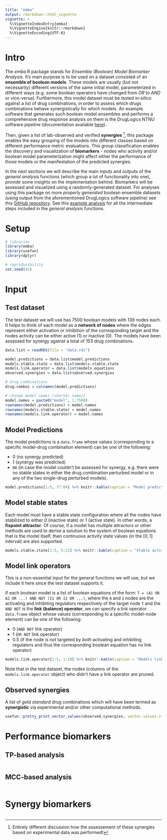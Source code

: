 ```yaml
---
title: "emba"
output: rmarkdown::html_vignette
vignette: >
  %\VignetteIndexEntry{emba}
  %\VignetteEngine{knitr::rmarkdown}
  %\VignetteEncoding{UTF-8}
---
```


# Intro

The *emba* R package stands for *Ensemble (Boolean) Model Biomarker Analysis*.
It's main purpose is to be used on a dataset consisted of an **ensemble of boolean models**.
These models are usually (but not necessarily) different versions of the same initial model, parameterized in different ways (e.g. some boolean operators have changed from *OR* to *AND* or vice-versa).
Furthermore, this model dataset must be tested in-silico against a list of drug combinations, in order to assess which drugs combinations behave synergistically for which models.
An example software that generates such boolean model ensembles and performs a comprehensive drug response analysis on them is the DrugLogics NTNU software pipeline (documentation available [here](https://druglogics.github.io/druglogics-doc/)).

Then, given a list of lab-observed and verified **synergies** ^[Entirely different discussion how the assessement of these synergies based on experimental data was performed!], this package enables the easy grouping of the models into different classes based on different performance metric evaluations.
This group classification enables the discovery and visualization of **biomarkers** - nodes who activity and/or boolean model parameterization might affect either the performance of those models or the manifestation of the predicted synergies.

In the next sections we will describe the main inputs and outputs of the *general analysis* functions (which group a lot of functionality into one), provide some insights on the implementation behind.
Biomarkers will be assessed and visualized using a randomly-generated dataset.
For analyses using this package on more *properly generated* boolean ensemble datasets (using output from the aforementioned DrugLogics software pipeline) see this [GitHub repository](https://github.com/bblodfon/gitsbe-model-analysis/).
See this [example analysis](https://bblodfon.github.io/gitsbe-model-analysis/atopo/cell-lines-2500/) for all the intermediate steps included in the *general analysis* functions.

# Setup

```r
# libraries
library(emba)
library(usefun)
library(dplyr)

# reproducibility
set.seed(42)
```

# Input

## Test dataset

The test dataset we will use has $7500$ boolean models with $139$ nodes each. 
It helps to think of each model as a **network of nodes** where the edges represent either activation or inhibition of the corresponding target and the nodes activity can be either active (1) or inactive (0).
The models have been assessed for synergy against a total of $153$ drug combinations.

```r
data.list = readRDS(file = "data.rds")

model.predictions = data.list$model.predictions
models.stable.state = data.list$models.stable.state
models.link.operator = data.list$models.equations
observed.synergies = data.list$observed.synergies

# drug combinations
drug.combos = colnames(model.predictions)

# change model names (shorter names)
model.names = paste0("model", 1:7500)
rownames(model.predictions) = model.names
rownames(models.stable.state) = model.names
rownames(models.link.operator) = model.names
```

## Model Predictions

The model predictions is a `data.frame` whose values (corresponding to a specific model-drug combination element) can be one of the following:

- 0 (no synergy predicted)
- 1 (synergy was predicted)
- `NA` (in case the model couldn't be assessed for synergy, e.g. there were no stable states in either the drug combination perturbed model or in any of the two single-drug perturbed models).

```r
model.predictions[1:5, 77:84] %>% knitr::kable(caption = "Model predictions example")
```

## Model stable states

Each model must have a stable state configuration where all the nodes have stabilized to either 0 (inactive state) or 1 (active state).
In other words, a **fixpoint attractor**.
Of course, if a model has multiple attractors or other methods are used to derive a solution to the system of boolean equations that is the model itself, then continuous activity state values (in the $[0,1]$ interval) are also supported.

```r
models.stable.state[1:5, 5:11] %>% knitr::kable(caption = "Stable activity states example")
```

## Model link operators

This is a non-essential input for the general functions we will use, but we include it here since the test dataset supports it.

If each boolean model is a list of boolean equations of the form:
`T = (A1 OR A2 OR ...) AND NOT (I1 OR I2 OR ...)`, where the `A` and `I` nodes are the activating and inhibiting regulators respectively of the target node `T` and the `AND NOT` is the **link (balance) operator**, we can specify a link operator `data.frame` object whose values (corresponding to a specific model-node element) can be one of the following:

- 0 (`AND NOT` link operator)
- 1 (`OR NOT` link operator) 
- 0.5 (if the node is not targeted by *both* activating and inhibiting regulators and thus the corresponding boolean equation has no link operator)

```r
models.link.operator[1:5, 1:10] %>% knitr::kable(caption = "Models link operator example")
```

Note that in the test dataset, the nodes (columns of the `models.link.operator` object) who didn't have a link operator are pruned.

## Observed synergies

A list of *gold standard* drug combinations which will have been termed as **synergistic** via experimental and/or other computational methods.

```r
usefun::pretty_print_vector_values(observed.synergies, vector.values.str = "observed synergies")
```

# Performance biomarkers

## TP-based analysis

```r

```

## MCC-based analysis


```r

```

# Synergy biomarkers

```r


```

